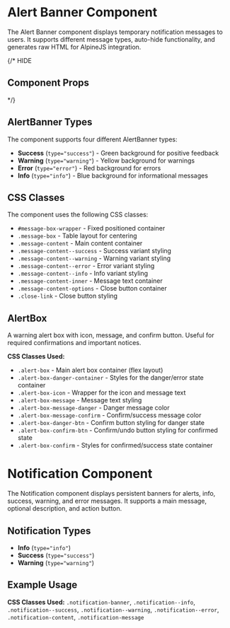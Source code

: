 
<Meta of={AlertBannerStories} />

# Alert Banner Component

The Alert Banner component displays temporary notification messages to users. It supports different message types, auto-hide functionality, and generates raw HTML for AlpineJS integration.

{/* HIDE
## Component Props

<ArgTypes of={AlertBannerStories} />
*/}

<Canvas of={AlertBannerStories.Success} />
<Canvas of={AlertBannerStories.Warning} />
<Canvas of={AlertBannerStories.Error} />
<Canvas of={AlertBannerStories.Info} />

## AlertBanner Types

The component supports four different AlertBanner types:

- **Success** (`type="success"`) - Green background for positive feedback
- **Warning** (`type="warning"`) - Yellow background for warnings
- **Error** (`type="error"`) - Red background for errors
- **Info** (`type="info"`) - Blue background for informational messages


## CSS Classes

The component uses the following CSS classes:

- `#message-box-wrapper` - Fixed positioned container
- `.message-box` - Table layout for centering
- `.message-content` - Main content container
- `.message-content--success` - Success variant styling
- `.message-content--warning` - Warning variant styling
- `.message-content--error` - Error variant styling
- `.message-content--info` - Info variant styling
- `.message-content-inner` - Message text container
- `.message-content-options` - Close button container
- `.close-link` - Close button styling

## AlertBox

A warning alert box with icon, message, and confirm button. Useful for required confirmations and important notices.

<Canvas of={AlertBannerStories.WithAlertBox} />

**CSS Classes Used:**

- `.alert-box` - Main alert box container (flex layout)
- `.alert-box-danger-container` - Styles for the danger/error state container
- `.alert-box-icon` - Wrapper for the icon and message text
- `.alert-box-message` - Message text styling
- `.alert-box-message-danger` - Danger message color
- `.alert-box-message-confirm` - Confirm/success message color
- `.alert-box-danger-btn` - Confirm button styling for danger state
- `.alert-box-confirm-btn` - Confirm/undo button styling for confirmed state
- `.alert-box-confirm` - Styles for confirmed/success state container

# Notification Component

The Notification component displays persistent banners for alerts, info, success, warning, and error messages. It supports a main message, optional description, and action button.

## Notification Types
- **Info** (`type="info"`)
- **Success** (`type="success"`)
- **Warning** (`type="warning"`)

## Example Usage
<Canvas of={AlertBannerStories.NotificationInfo} />
<Canvas of={AlertBannerStories.NotificationSuccess} />
<Canvas of={AlertBannerStories.NotificationWarning} />

**CSS Classes Used:** `.notification-banner`, `.notification--info`, `.notification--success`, `.notification--warning`, `.notification--error`, `.notification-content`, `.notification-message`